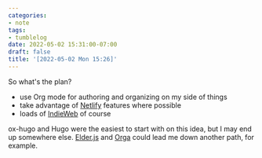 ```yaml
---
categories:
- note
tags:
- tumblelog
date: 2022-05-02 15:31:00-07:00
draft: false
title: '[2022-05-02 Mon 15:26]'
---
```


So what's the plan?

-   use Org mode for authoring and organizing on my side of things
-   take advantage of [Netlify](https://netlify.com) features where possible
-   loads of [IndieWeb](https://indieweb.org) of course

ox-hugo and Hugo were the easiest to start with on this idea, but I may end up somewhere else. [Elder.js](https://elderguide.com/tech/elderjs/) and [Orga](https://orga.js.org) could lead me down another path, for example.